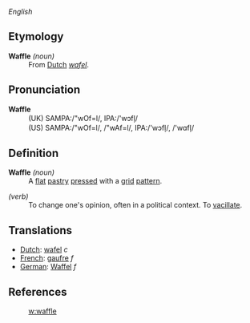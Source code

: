 ''English''
==Etymology==
;'''Waffle''' ''(noun)''
:From [[Dutch]] ''[[wafel]]''.
==Pronunciation==
;'''Waffle'''
:(UK) SAMPA:/"wOf=l/, IPA:/'w&#596;fl&#809;/
:(US) SAMPA:/"wOf=l/, /"wAf=l/, IPA:/'w&#596;fl&#809;/, /'w&#593;fl&#809;/
==Definition==
;'''Waffle''' ''(noun)''
:A [[flat]] [[pastry]] [[press]]ed with a [[grid]] [[pattern]].

;''(verb)''
:To change one's opinion, often in a political context. To [[vacillate]].

==Translations==
*[[Dutch]]: [[wafel]] ''c''
*[[French]]: [[gaufre]] ''f''
*[[German]]: [[Waffel]] ''f''
==References==
:[[w:waffle]]
